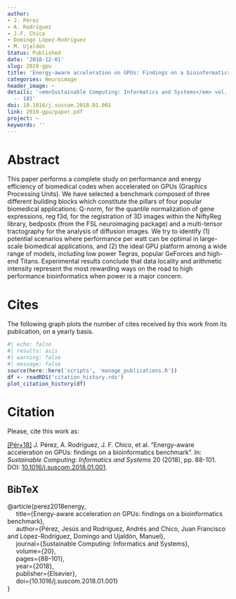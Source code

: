```yaml
---
author:
- J. Pérez
- A. Rodríguez
- J.F. Chico
- Domingo López-Rodríguez
- M. Ujaldón
Status: Published
date: '2018-12-01'
slug: 2018-gpu
title: 'Energy-aware acceleration on GPUs: Findings on a bioinformatics benchmark'
categories: Neuroimage
header_image: ~
details: '<em>Sustainable Computing: Informatics and Systems</em> vol. 20, pp. 88
  -- 101'
doi: 10.1016/j.suscom.2018.01.001
link: 2018-gpu/paper.pdf
project: ~
keywords: ''
---
```



# Abstract


This paper performs a complete study on performance and energy efficiency of biomedical codes when accelerated on GPUs (Graphics Processing Units). We have selected a benchmark composed of three different building blocks which constitute the pillars of four popular biomedical applications: Q-norm, for the quantile normalization of gene expressions, reg f3d, for the registration of 3D images within the NiftyReg library, bedpostx (from the FSL neuroimaging package) and a multi-tensor tractography for the analysis of diffusion images. We try to identify (1) potential scenarios where performance per watt can be optimal in large-scale biomedical applications, and (2) the ideal GPU platform among a wide range of models, including low power Tegras, popular GeForces and high-end Titans. Experimental results conclude that data locality and arithmetic intensity represent the most rewarding ways on the road to high performance bioinformatics when power is a major concern.





# Cites

The following graph plots the number of cites received by this work from its publication, on a yearly basis.

```r
#| echo: false
#| results: asis
#| warning: false
#| message: false
source(here::here('scripts', 'manage_publications.R'))
df <- readRDS('citation_history.rds')
plot_citation_history(df)
```


# Citation
Please, cite this work as:


<a name=bib-perez2018energy></a>[[Pér+18]](#cite-perez2018energy) J. Pérez, A. Rodríguez, J. F. Chico, et al. “Energy-aware acceleration on GPUs: findings on a bioinformatics benchmark”. In: _Sustainable Computing: Informatics and Systems_ 20 (2018), pp. 88-101. DOI: [10.1016/j.suscom.2018.01.001](https://doi.org/10.1016%2Fj.suscom.2018.01.001).

::: {.callout-note appearance="minimal" collapse=true}

## BibTeX

@article{perez2018energy,<br>&nbsp;&nbsp;&nbsp;&nbsp;  title={Energy-aware acceleration on GPUs: findings on a bioinformatics benchmark},<br>&nbsp;&nbsp;&nbsp;&nbsp;  author={Pérez, Jesús and Rodríguez, Andrés and Chico, Juan Francisco and López-Rodríguez, Domingo and Ujaldón, Manuel},<br>&nbsp;&nbsp;&nbsp;&nbsp;  journal={Sustainable Computing: Informatics and Systems},<br>&nbsp;&nbsp;&nbsp;&nbsp;  volume={20},<br>&nbsp;&nbsp;&nbsp;&nbsp;  pages={88--101},<br>&nbsp;&nbsp;&nbsp;&nbsp;  year={2018},<br>&nbsp;&nbsp;&nbsp;&nbsp;  publisher={Elsevier},<br>&nbsp;&nbsp;&nbsp;&nbsp;  doi={10.1016/j.suscom.2018.01.001}<br>}

:::



